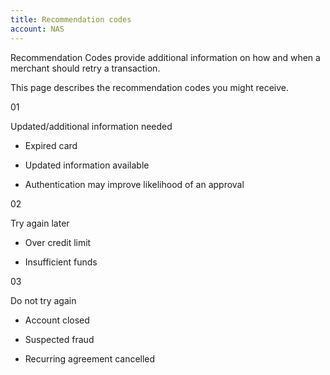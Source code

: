 ```yaml
---
title: Recommendation codes
account: NAS
---
```


Recommendation Codes provide additional information on how and when a merchant should retry a transaction. 

This page describes the recommendation codes you might receive.

<Table>
<TableHead headers={['Recommendation code', 'Recommendation summary', 'Example of reasons for decline']} />
<TableBody>
<TableRow>
<TableCell>

01

</TableCell>
<TableCell>

Updated/additional information needed

</TableCell>
<TableCell>

* Expired card

* Updated information available

* Authentication may improve likelihood of an approval

</TableCell>
</TableRow>
<TableRow>
<TableCell>

02 

</TableCell>
<TableCell>

Try again later

</TableCell>
<TableCell>

* Over credit limit

* Insufficient funds

</TableCell>
</TableRow>
<TableRow>
<TableCell>

03 

</TableCell>
<TableCell>

Do not try again

</TableCell>
<TableCell>

* Account closed

* Suspected fraud

* Recurring agreement cancelled

</TableCell>
</TableRow>
</TableBody>
</Table>
